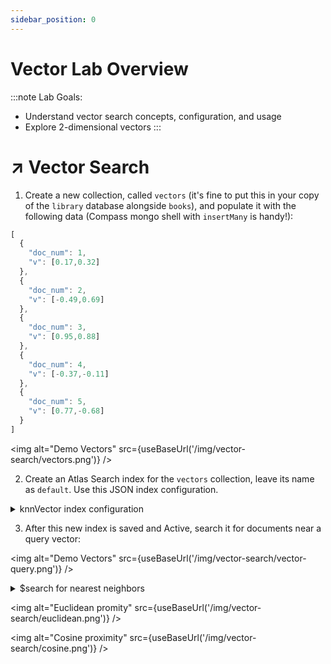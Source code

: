```yaml
---
sidebar_position: 0
---
```



# Vector Lab Overview

:::note
Lab Goals:
* Understand vector search concepts, configuration, and usage
* Explore 2-dimensional vectors
:::

# ↗ Vector Search

1. Create a new collection, called `vectors` (it's fine to put this in your copy of the `library` database alongside `books`),
   and populate it with the following data (Compass mongo shell with `insertMany` is handy!):

```js
[
  {
    "doc_num": 1,
    "v": [0.17,0.32]
  },
  {
    "doc_num": 2,
    "v": [-0.49,0.69]
  },
  {
    "doc_num": 3,
    "v": [0.95,0.88]
  },
  {
    "doc_num": 4,
    "v": [-0.37,-0.11]
  },
  {
    "doc_num": 5,
    "v": [0.77,-0.68]
  }
]
```

<img
    alt="Demo Vectors"
    src={useBaseUrl('/img/vector-search/vectors.png')}
/>


2. Create an Atlas Search index for the `vectors` collection, leave its name as `default`.
   Use this JSON index configuration.

<details>
<summary>knnVector index configuration</summary>
<div>

```js
{
  "mappings": {
    "dynamic": true,
    "fields": {
      "v": [
        {
          "dimensions": 2,
          "similarity": "euclidean",
          "type": "knnVector"
        }
      ]
    }
  }
}
```

</div>
</details>

3. After this new index is saved and Active, search it for documents near a query vector:

<img
    alt="Demo Vectors"
    src={useBaseUrl('/img/vector-search/vector-query.png')}
/>


<details>
<summary>$search for nearest neighbors</summary>
<div>

```js
[
  {
    $search: {
      index: "default",
      knnBeta: {
        vector: [0.25, 0.15],
        path: "v",
        k: 2,
      },
    },
  },
  {
    "$project": {
      "score": { $meta: "searchScore" }
    }
  }
]
```

</div>
</details>

<img
    alt="Euclidean promity"
    src={useBaseUrl('/img/vector-search/euclidean.png')}
/>

<img
    alt="Cosine proximity"
    src={useBaseUrl('/img/vector-search/cosine.png')}
/>
